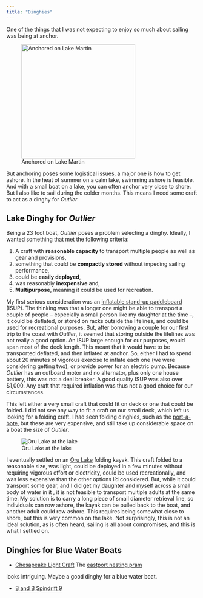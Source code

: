 ```yaml
---
title: "Dinghies"
---
```


One of the things that I was not expecting to enjoy so much about sailing was
being at anchor. 

![Anchored on Lake Martin](images/bigpineanchorage1.jpg){fig-align="left" width=300}

But anchoring poses some logistical issues, a major one is how
to get ashore.
In the heat of summer on a calm lake, swimming ashore is feasible.
And with a small boat on a lake, you can often anchor very close to shore.
But I also like to sail during the colder months.
This means I need some craft to act as a dinghy for *Outlier*

## Lake Dinghy for *Outlier* 

Being a 23 foot boat, *Outlier* poses a problem selecting a dinghy. 
Ideally, I wanted something that met the following criteria:

1. A craft with **reasonable capacity** to transport multiple people as well as gear and provisions,
2. something that could be **compactly stored** without impeding sailing performance, 
3. could be **easily deployed**,
4. was reasonably **inexpensive** and,
5. **Multipurpose**, meaning it could be used for recreation.

My first serious consideration was an [inflatable stand-up paddleboard](https://en.wikipedia.org/wiki/Standup_paddleboarding) (ISUP).
The thinking was that a longer one might be able to transport a couple of people -- especially a small person like my daughter at the time --, it could be deflated, or stored on racks outside the lifelines, and could be used for recreational purposes.
But, after borrowing a couple for our first trip to the coast with *Outlier*, it seemed that storing outside the lifelines was not really a good option.
An ISUP large enough for our purposes, would span most of the deck length.
This meant that it would have to be transported deflated, and then inflated at anchor.
So, either I had to spend about 20 minutes of vigorous exercise to inflate each one (we were considering getting two), or provide power for an electric pump. 
Because *Outlier* has an outboard motor and no alternator, plus only one house battery, this was not a deal breaker.
A good quality ISUP was also over $1,000.
Any craft that required inflation was thus not a good choice for our circumstances.

This left either a very small craft that could fit on deck or one that could be folded.
I did not see any way to fit a craft on our small deck, which left us looking for a folding craft.
I had seen folding dinghies, such as the [port-a-bote](https://portabote.com/product/portabote-alpha/), but these are very expensive, and still take up considerable space on a boat the size of *Outlier*. 

![Oru Lake at the lake](images/orusandyshore.jpeg)

I eventually settled on an [Oru Lake](https://www.orukayak.com/products/lake) folding kayak.
This craft folded to a reasonable size, was light, could be deployed in a few minutes without requiring vigorous effort or electricity, could be used recreationally, and was less expensive than the other options I'd considered.
But, while it could transport some gear, and I did get my daughter and myself across a small body of water in it , it is not feasible to transport multiple adults at the same time.
My solution is to carry a long piece of small diameter retrieval line, so individuals can row ashore, the kayak can be pulled back to the boat, and another adult could row ashore.
This requires being somewhat close to shore, but this is very common on the lake.
Not surprisingly, this is not an ideal solution, as is often heard, sailing is all about compromises, and this is what I settled on.

## Dinghies for Blue Water Boats

* [Chesapeake Light Craft](https://www.clcboats.com/index.php)
The [eastport nesting pram](https://www.clcboats.com/shop/boats/wooden-sailboat-kits/eastport-pram/eastport-nesting-dinghy.html)

looks intriguing. Maybe a good dinghy for a blue water boat.

* [B and B Spindrift 9](https://bandbyachtdesigns.com/s9)